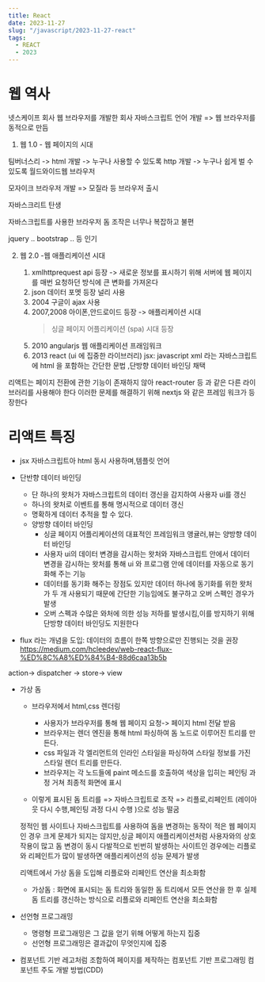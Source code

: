 ```yaml
---
title: React
date: 2023-11-27
slug: "/javascript/2023-11-27-react"
tags:
  - REACT
  - 2023
---
```


# 웹 역사
넷스케이프 회사
    웹 브라우저를 개발한 회사
    자바스크립트 언어 개발 => 웹 브라우저를 동적으로 만듬
1) 웹 1.0 - 웹 페이지의 시대

팀버너스리 -> html 개발 -> 누구나 사용할 수 있도록 http 개발
-> 누구나 쉽게 벌 수 있도록 월드와이드웹 브라우저

모자이크 브라우저 개발 => 모질라 등 브라우저 출시

자바스크리트 탄생

자바스크립트를 사용한 브라우저 돔 조작은 너무나 복잡하고 불편

jquery .. bootstrap  .. 등 인기

2) 웹 2.0 -웹 애플리케이션 시대

    1. xmlhttprequest api 등장 -> 새로운 정보를 표시하기 위해 서버에 웹 페이지를 매번 요청하던 방식에 큰 변화를 가져온다
    2. json 데이터 포멧 등장 널리 사용
    3. 2004 구글이 ajax 사용
    4. 2007,2008 아이폰,안드로이드 등장 -> 애플리케이션 시대
         > 싱글 페이지 어플리케이션 (spa) 시대 등장
    5. 2010 angularjs 웹 애플리케이션 프래임워크
    6. 2013 react (ui 에 집중한 라이브러리)
jsx: javascript xml 라는 자바스크립트에 html 을 포함하는 간단한 문법 ,단방향 데이터 바인딩 채택

리액트는 페이지 전환에 관한 기능이 존재하지 않아 react-router 등 과 같은 다른 라이브러리를 사용해야 한다
이러한 문제를 해결하기 위해 nextjs 와 같은 프레임 워크가 등장한다

# 리액트 특징
* jsx
자바스크립트아 html 동시 사용하며,템플릿 언어
* 단반향 데이터 바인딩
    - 단 하나의 왓처가 자바스크립트의 데이터 갱신을 감지하여 사용자 ui를 갱신
    - 하나의 왓처로 이벤트를 통해 명시적으로 데이터 갱신
    - 명확하게 데이터 추적을 할 수 있다.

    * 양방향 데이터 바인딩
        - 싱글 페이지 어플리케이션의 대표적인 프레임워크 앵귤러,뷰는 양방향 데이터 바인딩
        - 사용자 ui의 데이터 변경을 감시하는 왓처와
        자바스크립트 안에서 데이터 변경을 감시하는 왓처를 통해
        ui 와 프로그램 안에 데이터를 자동으로 동기화해 주는 기능
        - 데이터를 동기화 해주는 장점도 있지만 데이터 하나에 동기화를 위한 왓처가 두 개 사용되기 때문에 간단한 기능임에도 불구하고 오버 스펙인 경우가 발생
        - 오버 스펙과 수많은 와처에 의한 성능 저하를 발생시킴,이를 방지하기 위해 단방향 데이터 바인딩도 지원한다

* flux 라는 개념을 도입: 데이터의 흐름이 한쪽 방향으로만 진행되는 것을 권장
https://medium.com/hcleedev/web-react-flux-%ED%8C%A8%ED%84%B4-88d6caa13b5b

action-> dispatcher -> store-> view

* 가상 돔

    - 브라우저에서 html,css 렌더링
        - 사용자가 브라우저를 통해 웹 페이지 요청-> 페이지 html 전달 받음
        - 브라우저는 렌더 엔진을 통해 html 파싱하여 돔 노드로 이루어진 트리를 만든다.
        - css 파일과 각 엘리먼트의 인라인 스타일을 파싱하여 스타일 정보를 가진 스타일 렌더 트리를 만든다.
        - 브라우저는 각 노드들에 paint 메소드를 호출하여 색상을 입히는 페인팅 과정 거쳐 최종적 화면에 표시

    - 이렇게 표시된 돔 트리를 =>  자바스크립트로 조작 => 리플로,리페인트 (레이아웃 다시 수행,페인팅 과정 다시 수행 )으로 성능 떨굼

    정적인 웹 사이트나 자바스크립트를 사용하여 돔을 변경하는 동작이 적은 웹 페이지인 경우
    크게 문제가 되지는 않지만,싱글 페이지 애플리케이션처럼 사용자와의 상호작용이 많고 돔 변경이 동시 다발적으로 빈번히 발생하는
    사이트인 경우에는 리플로와 리페인트가 많이 발생하면 애플리케이션의 성능 문제가 발생

    리액트에서 가상 돔을 도입해 리플로와 리페인트 연산을 최소화함
    - 가상돔 : 화면에 표시되는 돔 트리와 동일한 돔 트리에서 모든 연산을 한 후
        실제 돔 트리를 갱신하는 방식으로 리플로와 리페인트 연산을 최소화함

* 선언형 프로그래밍

    - 명령형 프로그래밍은 그 값을 얻기 위해 어떻게 하는지 집중
    - 선언형 프로그래밍은 결과값이 무엇인지에 집중

* 컴포넌트 기반
레고처럼 조합하여 페이지를 제작하는 컴포넌트 기반 프로그래밍
컴포넌트 주도 개발 방법(CDD)






